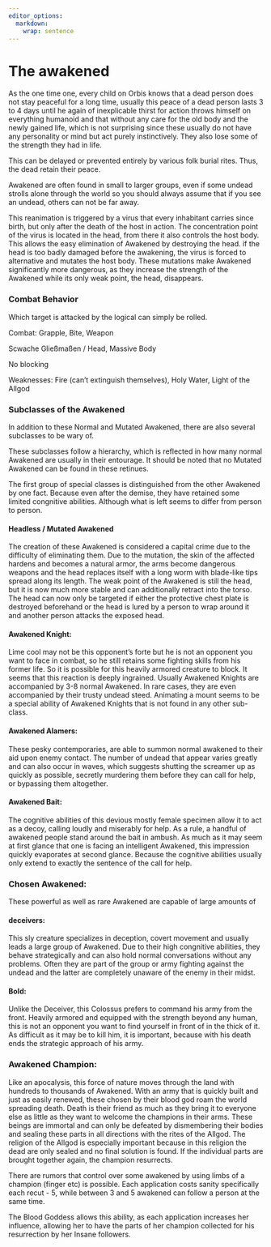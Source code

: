 ```yaml
---
editor_options:
  markdown:
    wrap: sentence
---
```


# The awakened

As the one time one, every child on Orbis knows that a dead person does not stay peaceful for a long time, usually this peace of a dead person lasts 3 to 4 days until he again of inexplicable thirst for action throws himself on everything humanoid and that without any care for the old body and the newly gained life, which is not surprising since these usually do not have any personality or mind but act purely instinctively.
They also lose some of the strength they had in life.

This can be delayed or prevented entirely by various folk burial rites.
Thus, the dead retain their peace.

Awakened are often found in small to larger groups, even if some undead strolls alone through the world so you should always assume that if you see an undead, others can not be far away.

This reanimation is triggered by a virus that every inhabitant carries since birth, but only after the death of the host in action.
The concentration point of the virus is located in the head, from there it also controls the host body.
This allows the easy elimination of Awakened by destroying the head.
if the head is too badly damaged before the awakening, the virus is forced to alternative and mutates the host body.
These mutations make Awakened significantly more dangerous, as they increase the strength of the Awakened while its only weak point, the head, disappears.

### Combat Behavior

Which target is attacked by the logical can simply be rolled.

Combat: Grapple, Bite, Weapon

Scwache Gließmaßen / Head, Massive Body

No blocking

Weaknesses: Fire (can't extinguish themselves), Holy Water, Light of the Allgod

### Subclasses of the Awakened

In addition to these Normal and Mutated Awakened, there are also several subclasses to be wary of.

These subclasses follow a hierarchy, which is reflected in how many normal Awakened are usually in their entourage.
It should be noted that no Mutated Awakened can be found in these retinues.

The first group of special classes is distinguished from the other Awakened by one fact.
Because even after the demise, they have retained some limited congnitive abilities.
Although what is left seems to differ from person to person.

#### Headless / Mutated Awakened

The creation of these Awakened is considered a capital crime due to the difficulty of eliminating them.
Due to the mutation, the skin of the affected hardens and becomes a natural armor, the arms become dangerous weapons and the head replaces itself with a long worm with blade-like tips spread along its length.
The weak point of the Awakened is still the head, but it is now much more stable and can additionally retract into the torso.
The head can now only be targeted if either the protective chest plate is destroyed beforehand or the head is lured by a person to wrap around it and another person attacks the exposed head.

#### Awakened Knight:

Lime cool may not be this opponent's forte but he is not an opponent you want to face in combat, so he still retains some fighting skills from his former life.
So it is possible for this heavily armored creature to block.
It seems that this reaction is deeply ingrained.
Usually Awakened Knights are accompanied by 3-8 normal Awakened.
In rare cases, they are even accompanied by their trusty undead steed.
Animating a mount seems to be a special ability of Awakened Knights that is not found in any other sub-class.

#### Awakened Alamers:

These pesky contemporaries, are able to summon normal awakened to their aid upon enemy contact.
The number of undead that appear varies greatly and can also occur in waves, which suggests shutting the screamer up as quickly as possible, secretly murdering them before they can call for help, or bypassing them altogether.

#### Awakened Bait:

The cognitive abilities of this devious mostly female specimen allow it to act as a decoy, calling loudly and miserably for help.
As a rule, a handful of awakened people stand around the bait in ambush.
As much as it may seem at first glance that one is facing an intelligent Awakened, this impression quickly evaporates at second glance.
Because the cognitive abilities usually only extend to exactly the sentence of the call for help.

### Chosen Awakened:

These powerful as well as rare Awakened are capable of large amounts of

#### deceivers:

This sly creature specializes in deception, covert movement and usually leads a large group of Awakened.
Due to their high congnitive abilities, they behave strategically and can also hold normal conversations without any problems.
Often they are part of the group or army fighting against the undead and the latter are completely unaware of the enemy in their midst.

#### Bold:

Unlike the Deceiver, this Colossus prefers to command his army from the front.
Heavily armored and equipped with the strength beyond any human, this is not an opponent you want to find yourself in front of in the thick of it.
As difficult as it may be to kill him, it is important, because with his death ends the strategic approach of his army.

### Awakened Champion:

Like an apocalysis, this force of nature moves through the land with hundreds to thousands of Awakened.
With an army that is quickly built and just as easily renewed, these chosen by their blood god roam the world spreading death.
Death is their friend as much as they bring it to everyone else as little as they want to welcome the champions in their arms.
These beings are immortal and can only be defeated by dismembering their bodies and sealing these parts in all directions with the rites of the Allgod.
The religion of the Allgod is especially important because in this religion the dead are only sealed and no final solution is found.
If the individual parts are brought together again, the champion resurrects.

There are rumors that control over some awakened by using limbs of a champion (finger etc) is possible.
Each application costs sanity specifically each recut - 5, while between 3 and 5 awakened can follow a person at the same time.

The Blood Goddess allows this ability, as each application increases her influence, allowing her to have the parts of her champion collected for his resurrection by her Insane followers.
